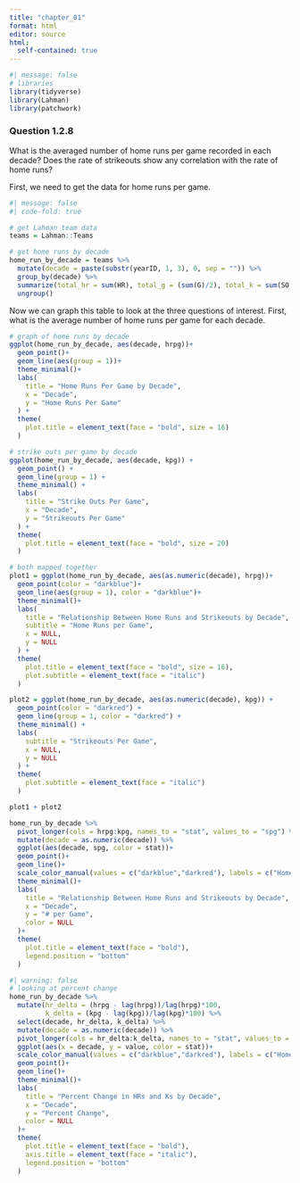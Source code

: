 ```yaml
---
title: "chapter_01"
format: html
editor: source
html:
  self-contained: true
---
```


```r
#| message: false
# libraries 
library(tidyverse)
library(Lahman)
library(patchwork)
```


### Question 1.2.8 
What is the averaged number of home runs per game recorded in each decade? Does the rate of strikeouts show any correlation with the rate of home runs?

First, we need to get the data for home runs per game.  
```r
#| message: false
#| code-fold: true

# get Lahman team data 
teams = Lahman::Teams

# get home runs by decade 
home_run_by_decade = teams %>% 
  mutate(decade = paste(substr(yearID, 1, 3), 0, sep = "")) %>% 
  group_by(decade) %>% 
  summarize(total_hr = sum(HR), total_g = (sum(G)/2), total_k = sum(SO, na.rm = T), hrpg = total_hr/total_g, kpg = total_k/total_g) %>% 
  ungroup()
```

Now we can graph this table to look at the three questions of interest. First, what is the average number of home runs per game for each decade. 

```r
# graph of home runs by decade 
ggplot(home_run_by_decade, aes(decade, hrpg))+
  geom_point()+
  geom_line(aes(group = 1))+
  theme_minimal()+
  labs(
    title = "Home Runs Per Game by Decade",
    x = "Decade",
    y = "Home Runs Per Game"
  ) +
  theme(
    plot.title = element_text(face = "bold", size = 16)
  )
```
```r
# strike outs per game by decade 
ggplot(home_run_by_decade, aes(decade, kpg)) + 
  geom_point() + 
  geom_line(group = 1) +
  theme_minimal() +
  labs(
    title = "Strike Outs Per Game",
    x = "Decade", 
    y = "Strikeouts Per Game"
  ) + 
  theme(
    plot.title = element_text(face = "bold", size = 20)
  )
```
```r
# both mapped together 
plot1 = ggplot(home_run_by_decade, aes(as.numeric(decade), hrpg))+
  geom_point(color = "darkblue")+
  geom_line(aes(group = 1), color = "darkblue")+
  theme_minimal()+
  labs(
    title = "Relationship Between Home Runs and Strikeouts by Decade",
    subtitle = "Home Runs per Game",
    x = NULL, 
    y = NULL
  ) +
  theme(
    plot.title = element_text(face = "bold", size = 16),
    plot.subtitle = element_text(face = "italic")
  )

plot2 = ggplot(home_run_by_decade, aes(as.numeric(decade), kpg)) + 
  geom_point(color = "darkred") + 
  geom_line(group = 1, color = "darkred") +
  theme_minimal() +
  labs(
    subtitle = "Strikeouts Per Game",
    x = NULL, 
    y = NULL
  ) + 
  theme(
    plot.subtitle = element_text(face = "italic")
  )

plot1 + plot2
```

```r
home_run_by_decade %>% 
  pivot_longer(cols = hrpg:kpg, names_to = "stat", values_to = "spg") %>% 
  mutate(decade = as.numeric(decade)) %>% 
  ggplot(aes(decade, spg, color = stat))+
  geom_point()+
  geom_line()+
  scale_color_manual(values = c("darkblue","darkred"), labels = c("Home Runs", "Strikouts"))+
  theme_minimal()+
  labs(
    title = "Relationship Between Home Runs and Strikeouts by Decade",
    x = "Decade",
    y = "# per Game",
    color = NULL
  )+
  theme(
    plot.title = element_text(face = "bold"),
    legend.position = "bottom"
  )
```

```r
#| warning: false
# looking at percent change 
home_run_by_decade %>% 
  mutate(hr_delta = (hrpg - lag(hrpg))/lag(hrpg)*100,
         k_delta = (kpg - lag(kpg))/lag(kpg)*100) %>% 
  select(decade, hr_delta, k_delta) %>% 
  mutate(decade = as.numeric(decade)) %>% 
  pivot_longer(cols = hr_delta:k_delta, names_to = "stat", values_to = "value") %>% 
  ggplot(aes(x = decade, y = value, color = stat))+
  scale_color_manual(values = c("darkblue","darkred"), labels = c("Home Runs", "Strikeouts"))+
  geom_point()+
  geom_line()+
  theme_minimal()+
  labs(
    title = "Percent Change in HRs and Ks by Decade",
    x = "Decade",
    y = "Percent Change",
    color = NULL
  )+
  theme(
    plot.title = element_text(face = "bold"),
    axis.title = element_text(face = "italic"),
    legend.position = "bottom"
  )
```



